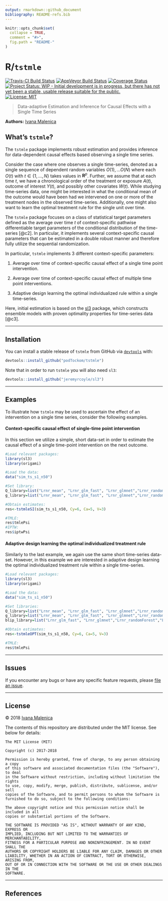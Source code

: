```yaml
---
output: rmarkdown::github_document
bibliography: README-refs.bib
---
```


<!-- README.md is generated from README.Rmd. Please edit that file -->

```r
knitr::opts_chunk$set(
  collapse = TRUE,
  comment = "#>",
  fig.path = "README-"
)
```

# R/`tstmle`

[![Travis-CI Build Status](https://travis-ci.org/podTockom/tstmle.svg?branch=master)](https://travis-ci.org/podTockom/tstmle)
[![AppVeyor Build  Status](https://ci.appveyor.com/api/projects/status/github/podTockom/tstmle?branch=master&svg=true)](https://ci.appveyor.com/project/podTockom/tstmle)
[![Coverage Status](https://img.shields.io/codecov/c/github/podTockom/tstmle/master.svg)](https://codecov.io/github/podTockom/tstmle?branch=master)
[![Project Status: WIP - Initial development is in progress, but there has not yet been a stable, usable release suitable for the public.](http://www.repostatus.org/badges/latest/wip.svg)](http://www.repostatus.org/#wip)
[![License: MIT](https://img.shields.io/badge/License-MIT-yellow.svg)](https://opensource.org/licenses/MIT)

> Data-adaptive Estimation and Inference for Causal Effects with a Single Time Series

__Authors:__ [Ivana Malenica](https://github.com/podTockom)

## What's `tstmle`?

The `tstmle` package implements robust estimation and provides inference for data-dependent causal effects based observing a single time series.

Consider the case where one observes a single time-series, denoted as a single sequence of dependent random variables $O(1), \dots O(N)$ where each $O(t)$ with $t \in \{1, \dots ,N\}$ takes values in $\mathbf{R}^p$. Further, we assume that at each time $t$, we have a chronological order of the treatment or exposure $A(t)$, outcome of interest $Y(t)$, and possibly other covariates $W(t)$. While studying time-series data, one might be interested in what the conditional mean of the outcome would have been had we intervened on one or more of the treatment nodes in the observed time-series. Additionally, one might also want to learn the optimal treatment rule for the single unit over time. 

The `tstmle` package focuses on a class of statistical target parameters defined as the average over time $t$ of context-specific pathwise differentiable target parameters of the conditional distribution of the time-series [@c2]. In particular, it implements several context-specific causal parameters that can be estimated in a double robust manner and therefore fully utilize the sequential randomization.

In particular, `tstmle` implements 3 different context-specific parameters:

1. Average over time of context-specific causal effect of a single time point intervention. 

2. Average over time of context-specific causal effect of multiple time point interventions.

3. Adaptive design learning the optimal individualized rule within a single time-series.

Here, initial estimation is based on the [sl3](https://github.com/jeremyrcoyle/sl3) package, which constructs ensemble models with proven optimality properties for time-series data [@c3].

---

## Installation

You can install a stable release of `tstmle` from GitHub via
[`devtools`](https://www.rstudio.com/products/rpackages/devtools/) with:

```r
devtools::install_github("podTockom/tstmle")
```

Note that in order to run `tstmle` you will also need `sl3`:

```r
devtools::install_github("jeremyrcoyle/sl3")
```

<!--

In the future, the package will be available from
[CRAN](https://cran.r-project.org/) and can be installed via

```r
install.packages("tstmle")
```

-->

---

## Examples

To illustrate how `tstmle` may be used to ascertain the effect of an
intervention on a single time series, consider the following examples.

#### Context-specific causal effect of single-time point intervention

In this section we utilize a simple, short data-set in order to estimate the causal effect of a 
single time-point intervention on the next outcome. 

```r
#Load relevant packages:
library(sl3)
library(origami)

#Load the data:
data("sim_ts_s1_n50")

#Set library:
Q_library=list("Lrnr_mean", "Lrnr_glm_fast", "Lrnr_glmnet","Lrnr_randomForest","Lrnr_xgboost")
g_library=list("Lrnr_mean", "Lrnr_glm_fast", "Lrnr_glmnet","Lrnr_randomForest","Lrnr_xgboost")

#Obtain estimates:
res<-tstmleSI(sim_ts_s1_n50, Cy=6, Ca=5, V=3)

#TMLE:
res$tmlePsi
#IPTW:
res$iptwPsi

```

#### Adaptive design learning the optimal individualized treatment rule

Similarly to the last example, we again use the same short time-series data-set. However, in this example we are interested in adaptive design learning the optimal individualized treatment rule within a single time-series. 

```r
#Load relevant packages:
library(sl3)
library(origami)

#Load the data:
data("sim_ts_s1_n50")

#Set libraries:
Q_library=list("Lrnr_mean", "Lrnr_glm_fast", "Lrnr_glmnet","Lrnr_randomForest","Lrnr_xgboost")
g_library=list("Lrnr_mean", "Lrnr_glm_fast", "Lrnr_glmnet","Lrnr_randomForest","Lrnr_xgboost")
blip_library=list("Lrnr_glm_fast", "Lrnr_glmnet","Lrnr_randomForest","Lrnr_xgboost", "Lrnr_nnls")

#Obtain estimates:
res<-tstmleOPT(sim_ts_s1_n50, Cy=6, Ca=5, V=3)

#TMLE:
res$tmlePsi

```

---

## Issues

If you encounter any bugs or have any specific feature requests, please [file an
issue](https://github.com/podTockom/tstmle/issues).

---

## License

&copy; 2018 [Ivana Malenica](https://github.com/podTockom)

The contents of this repository are distributed under the MIT license. See
below for details:
```
The MIT License (MIT)

Copyright (c) 2017-2018

Permission is hereby granted, free of charge, to any person obtaining a copy
of this software and associated documentation files (the "Software"), to deal
in the Software without restriction, including without limitation the rights
to use, copy, modify, merge, publish, distribute, sublicense, and/or sell
copies of the Software, and to permit persons to whom the Software is
furnished to do so, subject to the following conditions:

The above copyright notice and this permission notice shall be included in all
copies or substantial portions of the Software.

THE SOFTWARE IS PROVIDED "AS IS", WITHOUT WARRANTY OF ANY KIND, EXPRESS OR
IMPLIED, INCLUDING BUT NOT LIMITED TO THE WARRANTIES OF MERCHANTABILITY,
FITNESS FOR A PARTICULAR PURPOSE AND NONINFRINGEMENT. IN NO EVENT SHALL THE
AUTHORS OR COPYRIGHT HOLDERS BE LIABLE FOR ANY CLAIM, DAMAGES OR OTHER
LIABILITY, WHETHER IN AN ACTION OF CONTRACT, TORT OR OTHERWISE, ARISING FROM,
OUT OF OR IN CONNECTION WITH THE SOFTWARE OR THE USE OR OTHER DEALINGS IN THE
SOFTWARE.
```

---

## References

